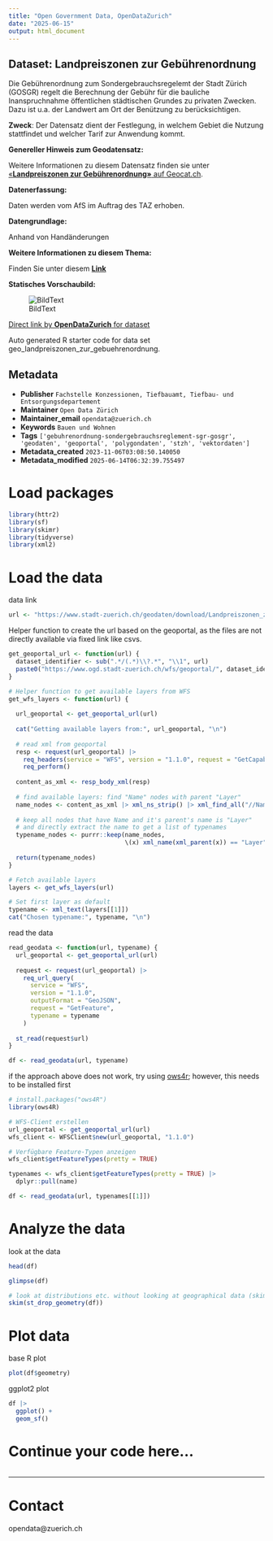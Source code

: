 ```yaml
---
title: "Open Government Data, OpenDataZurich"
date: "2025-06-15"
output: html_document
---
```


## Dataset: Landpreiszonen zur Gebührenordnung

Die Gebührenordnung zum Sondergebrauchsregelemt der Stadt Zürich (GOSGR) regelt die Berechnung der Gebühr für die bauliche Inanspruchnahme öffentlichen städtischen Grundes zu privaten Zwecken. Dazu ist u.a. der Landwert am Ort der Benützung zu berücksichtigen. 

**Zweck**: Der Datensatz dient der Festlegung, in welchem Gebiet die Nutzung stattfindet und welcher Tarif zur Anwendung kommt.

**Genereller Hinweis zum Geodatensatz:**


Weitere Informationen zu diesem Datensatz finden sie unter [«**Landpreiszonen zur Gebührenordnung»** auf Geocat.ch](https://www.geocat.ch/geonetwork/srv/ger/catalog.search#/metadata/848fe879-0933-2ae0-5946-711398dcac1d).				
			   

**Datenerfassung:**

Daten werden vom AfS im Auftrag des TAZ erhoben.

**Datengrundlage:**

Anhand von Handänderungen

**Weitere Informationen zu diesem Thema:**

Finden Sie unter diesem [**Link**](https://www.stadt-zuerich.ch/de/politik-und-verwaltung/politik-und-recht/stadtratsbeschluesse/2018/Mrz/StZH_STRB_2018_0179.html)

**Statisches Vorschaubild:**

![BildText](https://www.gis.stadt-zuerich.ch/zueriplan_docs/geocat/848fe879-0933-2ae0-5946-711398dcac1d.png)



[Direct link by **OpenDataZurich** for dataset](https://data.stadt-zuerich.ch/dataset/geo_landpreiszonen_zur_gebuehrenordnung)

Auto generated R starter code for data set geo_landpreiszonen_zur_gebuehrenordnung.

## Metadata

- **Publisher** `Fachstelle Konzessionen, Tiefbauamt, Tiefbau- und Entsorgungsdepartement`
- **Maintainer** `Open Data Zürich`
- **Maintainer_email** `opendata@zuerich.ch`
- **Keywords** `Bauen und Wohnen`
- **Tags** `['gebuhrenordnung-sondergebrauchsreglement-sgr-gosgr', 'geodaten', 'geoportal', 'polygondaten', 'stzh', 'vektordaten']`
- **Metadata_created** `2023-11-06T03:08:50.140050`
- **Metadata_modified** `2025-06-14T06:32:39.755497`


# Load packages

```r
library(httr2)
library(sf)
library(skimr)
library(tidyverse)
library(xml2)
```

# Load the data

data link
```r
url <- "https://www.stadt-zuerich.ch/geodaten/download/Landpreiszonen_zur_Gebuehrenordnung?format=geojson_link"
```


Helper function to create the url based on the geoportal, as the files are not directly available via fixed link like csvs.
```r
get_geoportal_url <- function(url) {
  dataset_identifier <- sub(".*/(.*)\\?.*", "\\1", url)
  paste0("https://www.ogd.stadt-zuerich.ch/wfs/geoportal/", dataset_identifier)
}
```

```r
# Helper function to get available layers from WFS
get_wfs_layers <- function(url) {
  
  url_geoportal <- get_geoportal_url(url)
  
  cat("Getting available layers from:", url_geoportal, "\n")
  
  # read xml from geoportal
  resp <- request(url_geoportal) |> 
    req_headers(service = "WFS", version = "1.1.0", request = "GetCapabilities") |> 
    req_perform()
  
  content_as_xml <- resp_body_xml(resp)
  
  # find available layers: find "Name" nodes with parent "Layer"
  name_nodes <- content_as_xml |> xml_ns_strip() |> xml_find_all("//Name")
  
  # keep all nodes that have Name and it's parent's name is "Layer"
  # and directly extract the name to get a list of typenames
  typename_nodes <- purrr::keep(name_nodes,
                                \(x) xml_name(xml_parent(x)) == "Layer")
  
  return(typename_nodes)
}

# Fetch available layers
layers <- get_wfs_layers(url)

# Set first layer as default
typename <- xml_text(layers[[1]])
cat("Chosen typename:", typename, "\n")
```

read the data
```r
read_geodata <- function(url, typename) {
  url_geoportal <- get_geoportal_url(url)
  
  request <- request(url_geoportal) |>
    req_url_query(
      service = "WFS",
      version = "1.1.0",
      outputFormat = "GeoJSON",
      request = "GetFeature",
      typename = typename
    )
  
  st_read(request$url)
}

df <- read_geodata(url, typename)
```

if the approach above does not work, try using [ows4r](https://eblondel.github.io/ows4R/); however, this needs to be installed first
```r
# install.packages("ows4R")
library(ows4R)

# WFS-Client erstellen
url_geoportal <- get_geoportal_url(url)
wfs_client <- WFSClient$new(url_geoportal, "1.1.0")

# Verfügbare Feature-Typen anzeigen
wfs_client$getFeatureTypes(pretty = TRUE)

typenames <- wfs_client$getFeatureTypes(pretty = TRUE) |> 
  dplyr::pull(name)

df <- read_geodata(url, typenames[[1]])
```

# Analyze the data

look at the data
```r
head(df)
```

```r
glimpse(df)
```

```r
# look at distributions etc. without looking at geographical data (skim cannot deal with geometries)
skim(st_drop_geometry(df))
```

# Plot data

base R plot
```r
plot(df$geometry)
```

ggplot2 plot
```r
df |>
  ggplot() +
  geom_sf()
```

# Continue your code here...

```r

```

------------------------------------------------------------------------

# Contact

opendata@zuerich.ch
